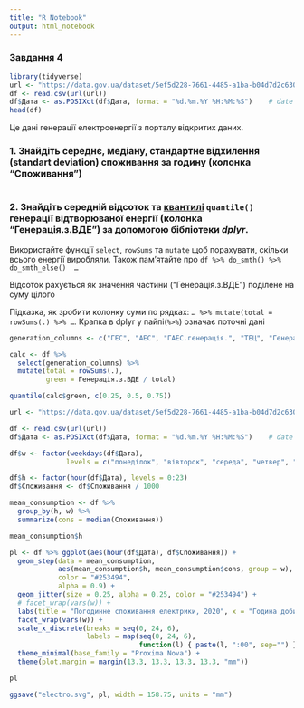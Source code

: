 ```yaml
---
title: "R Notebook"
output: html_notebook
---
```

### Завдання 4
```r
library(tidyverse)
url <- "https://data.gov.ua/dataset/5ef5d228-7661-4485-a1ba-b04d7d2c6302/resource/1f248923-b4bf-4f98-a2af-c5c47517e1bf/download/dg_year.csv"
df <- read.csv(url(url))
df$Дата <- as.POSIXct(df$Дата, format = "%d.%m.%Y %H:%M:%S")    # date column as date, not as character
head(df)
```
Це дані генерації електроенергії з порталу відкритих даних.

### 1. Знайдіть середнє, медіану, стандартне відхилення (standart deviation) споживання за годину (колонка "Споживання")
```r

```


### 2. Знайдіть середній відсоток та [квантилі](https://en.wikipedia.org/wiki/Quantile) `quantile()` генерації відтворюваної енергії (колонка "Генерація.з.ВДЕ") за допомогою бібліотеки *dplyr*.
Використайте функції `select`, `rowSums` та `mutate` щоб порахувати, скільки всього енергії виробляли.
Також пам'ятайте про `df %>% do_smth() %>% do_smth_else()  …`

Відсоток рахується як значення частини ("Генерація.з.ВДЕ") поділене на суму цілого

Підказка, як зробити колонку суми по рядках: `… %>% mutate(total = rowSums(.) %>% …`. Крапка в dplyr у пайпі(`%>%`) означає поточні дані

```r
generation_columns <- c("ГЕС", "АЕС", "ГАЕС.генерація.", "ТЕЦ", "Генерація.з.ВДЕ", "ТЕС", "ГАЕС.закачка.")

calc <- df %>%
  select(generation_columns) %>%
  mutate(total = rowSums(.),
         green = Генерація.з.ВДЕ / total)

quantile(calc$green, c(0.25, 0.5, 0.75))

```


```r
url <- "https://data.gov.ua/dataset/5ef5d228-7661-4485-a1ba-b04d7d2c6302/resource/1f248923-b4bf-4f98-a2af-c5c47517e1bf/download/dg_year.csv"

df <- read.csv(url(url))
df$Дата <- as.POSIXct(df$Дата, format = "%d.%m.%Y %H:%M:%S")    # date column as date, not as character

df$w <- factor(weekdays(df$Дата),
              levels = c("понеділок", "вівторок", "середа", "четвер", "п'ятниця", "субота", "неділя"))

df$h <- factor(hour(df$Дата), levels = 0:23)
df$Споживання <- df$Споживання / 1000

mean_consumption <- df %>% 
  group_by(h, w) %>%
  summarize(cons = median(Споживання))

mean_consumption$h

pl <- df %>% ggplot(aes(hour(df$Дата), df$Споживання)) +
  geom_step(data = mean_consumption,
            aes(mean_consumption$h, mean_consumption$cons, group = w),
            color = "#253494",
            alpha = 0.9) +
  geom_jitter(size = 0.25, alpha = 0.25, color = "#253494") +
  # facet_wrap(vars(w)) +
  labs(title = "Погодинне споживання електрики, 2020", x = "Година доби", y = "Споживання, тис. МВт", color = NULL) +
  facet_wrap(vars(w)) +
  scale_x_discrete(breaks = seq(0, 24, 6),
                   labels = map(seq(0, 24, 6),
                                function(l) { paste(l, ":00", sep="") })) +
  theme_minimal(base_family = "Proxima Nova") +
  theme(plot.margin = margin(13.3, 13.3, 13.3, 13.3, "mm"))

pl

ggsave("electro.svg", pl, width = 158.75, units = "mm")
```
